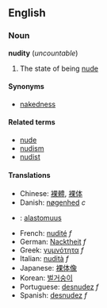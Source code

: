 ==English==
===Noun===
'''nudity''' (''uncountable'')

# The state of being [[nude]]

====Synonyms====
*[[nakedness]]

====Related terms====
*[[nude]]
*[[nudism]]
*[[nudist]]

====Translations====
*Chinese: [[裸體]], [[裸体]]
*Danish: [[nøgenhed]] ''c''
*{{fi}}: [[alastomuus]]
*French: [[nudité]] ''f''
*German: [[Nacktheit]] ''f''
*Greek: [[γυμνότητα]] ''f''
*Italian: [[nudità]] ''f''
*Japanese: [[裸体像]]
*Korean: [[벌거숭이]]
*Portuguese: [[desnudez]] ''f''
*Spanish: [[desnudez]] ''f''
